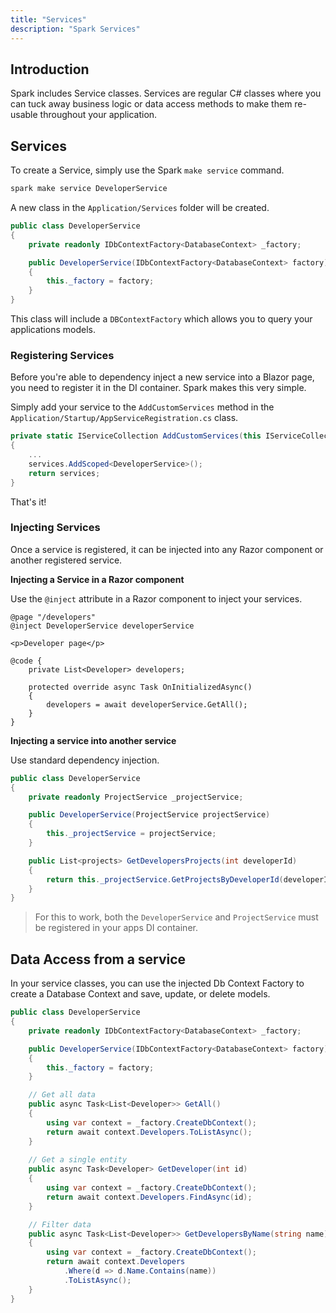 ```yaml
---
title: "Services"
description: "Spark Services"
---
```


## Introduction
Spark includes Service classes. Services are regular C# classes where you can tuck away business logic or data access methods to make them re-usable throughout your application.

## Services
To create a Service, simply use the Spark `make service` command.

```bash
spark make service DeveloperService
```
A new class in the `Application/Services` folder will be created.

```csharp
public class DeveloperService
{
    private readonly IDbContextFactory<DatabaseContext> _factory;

    public DeveloperService(IDbContextFactory<DatabaseContext> factory)
    {
        this._factory = factory;
    }
}
```
This class will include a `DBContextFactory` which allows you to query your applications models.

### Registering Services
Before you're able to dependency inject a new service into a Blazor page, you need to register it in the DI container. Spark makes this very simple. 

Simply add your service to the `AddCustomServices` method in the  `Application/Startup/AppServiceRegistration.cs` class.
```csharp
private static IServiceCollection AddCustomServices(this IServiceCollection services)
{
    ...
    services.AddScoped<DeveloperService>();
    return services;
}
```

That's it!

### Injecting Services
Once a service is registered, it can be injected into any Razor component or another registered service.

**Injecting a Service in a Razor component**

Use the `@inject` attribute in a Razor component to inject your services.
```razor
@page "/developers"
@inject DeveloperService developerService

<p>Developer page</p>

@code {
	private List<Developer> developers;

	protected override async Task OnInitializedAsync()
	{
		developers = await developerService.GetAll();
	}
}
```

**Injecting a service into another service**

Use standard dependency injection.
```csharp
public class DeveloperService
{
    private readonly ProjectService _projectService;

    public DeveloperService(ProjectService projectService)
    {
        this._projectService = projectService;
    }

    public List<projects> GetDevelopersProjects(int developerId) 
    {
        return this._projectService.GetProjectsByDeveloperId(developerId);
    }
}
```

>
> For this to work, both the `DeveloperService` and `ProjectService` must be registered in your apps DI container.
>

## Data Access from a service
In your service classes, you can use the injected Db Context Factory to create a Database Context and save, update, or delete models.

```csharp
public class DeveloperService
{
    private readonly IDbContextFactory<DatabaseContext> _factory;

    public DeveloperService(IDbContextFactory<DatabaseContext> factory)
    {
        this._factory = factory;
    }

    // Get all data
    public async Task<List<Developer>> GetAll()
    {
        using var context = _factory.CreateDbContext();
        return await context.Developers.ToListAsync();
    }
    
    // Get a single entity
    public async Task<Developer> GetDeveloper(int id)
    {
        using var context = _factory.CreateDbContext();
        return await context.Developers.FindAsync(id);
    }

    // Filter data
    public async Task<List<Developer>> GetDevelopersByName(string name)
    {
        using var context = _factory.CreateDbContext();
        return await context.Developers
            .Where(d => d.Name.Contains(name))
            .ToListAsync();
    }
}
```

